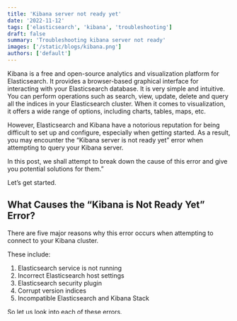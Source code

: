 ```yaml
---
title: 'Kibana server not ready yet'
date: '2022-11-12'
tags: ['elasticsearch', 'kibana', 'troubleshooting']
draft: false
summary: 'Troubleshooting kibana server not ready'
images: ['/static/blogs/kibana.png']
authors: ['default']
---
```


Kibana is a free and open-source analytics and visualization platform for Elasticsearch.
It provides a browser-based graphical interface for interacting with your Elasticsearch database.
It is very simple and intuitive. You can perform operations such as search, view, update, delete and query all the indices in your Elasticsearch cluster.
When it comes to visualization, it offers a wide range of options, including charts, tables, maps, etc.

However, Elasticsearch and Kibana have a notorious reputation for being difficult to set up and configure, especially when getting started.
As a result, you may encounter the “Kibana server is not ready yet” error when attempting to query your Kibana server.

In this post, we shall attempt to break down the cause of this error and give you potential solutions for them.”

Let’s get started.

## What Causes the “Kibana is Not Ready Yet” Error?

There are five major reasons why this error occurs when attempting to connect to your Kibana cluster.

These include:

1. Elasticsearch service is not running
2. Incorrect Elasticsearch host settings
3. Elasticsearch security plugin
4. Corrupt version indices
5. Incompatible Elasticsearch and Kibana Stack

So let us look into each of these errors.

## Error # 1 – Elasticsearch Service not Started

The first cause of this error is if the Elasticsearch server is not running. Therefore, ensure that elastic service is up and running. You can do this by running the sytemctl command:

```bash
systemctl status elasticsearch
```

If the command above shows the service is running, you are good to go

## Error # 2 – Incorrect Elasticsearch Host Settings

Next is to check your Elasticsearch host settings. Ensure that your kibana cluster is able to access your Elasticsearch cluster.
You can do this by editing the Elasticsearch and Kibana configuration files.

Run the command below to edit the Elasticsearch configuration

```bash
vim /etc/elasticsearch/elasticsearch.yml
```

Locate the entry below and uncomment it:

```bash
#network.host: localhost
to
network.host: localhost
```

<callout-info>
	In some cases, the Elasticsearch configuration file is located in the
	install_dir/config directory.
</callout-info>

If the above entry might contain your system’s IP address instead of localhost. Ensure to note down the IP address if that’s the case.

Next, edit your Kibana config file:

```bash
vim /etc/kibana/kibana.yml
```

Locate the entry below and uncomment the line to set the address for your Elasticsearch service.

```bash
# elasticsearch.hosts: ["http://localhost:9200"]
to
elasticsearch.hosts: ["http://localhost:9200"]
```

<callout-info>
	If your previous entry was set to an IP address, replace localhost with the
	target IP in the above entry as well.
</callout-info>

## Error # 3 – Xpack Security Plugin

In some cases, Kibana may fail to start if the security plugin is enabled with an incomplete configuration. To resolve this, edit your elasticsearch configuration and comment on the entry xpack plugin.

```bash
vim /etc/elasticsearch/elasticsearch.yml
```

Comment the lines below by adding a # sign at the beginning.

```bash
xpack.security.enabled: true
xpack.security.enrollment.enabled: true
```

Save the file and restart the Elasticsearch and Kibana services.

## Error # 4 - Corrupt Versioned Indices

You can also resolve this issue by removing the versioned indices from your Kibana Cluster.
Start by getting the list of kibana versioned indices by running:

```bash
curl -XGET "https://localhost:9200/_cat/indices?v&index=.kib*&h=index"
```

The command should return the kibana indices.

```bash
index
.kibana_8
.kibana-event-log-8.2
.kibana_security_session_1
.kibana_task_manager_8.2
```

Next, start by enabling wildcard support by setting the action.desctructive_requires_name parameter to false for your cluster.

```bash
curl -XPUT "https://localhost:9200/_cluster/settings" -H 'Content-Type: application/json' -d'
{
"persistent" : {
"action.destructive_requires_name" : false
	}
}'
```

Be careful when running the above command. It will allow various parameters to allow wildcards which can be dangerous in the long run.
You should get acknowledged by the server.

```bash
{
"acknowledged" : true,
"persistent" : {
"action" : {
"destructive_requires_name" : "false"
	}
},
"transient" : { }
}
```

Next, run the command below to remove all kibana indices.

```bash
curl -XDELETE "https://localhost:9200/.kibana*?expand_wildcards=open"
```

The command above will remove all the indices starting with .kibana.
<callout-warning>
	The above method is destructive and will drop all the kibana indices. Use
	with caution.
</callout-warning>

```bash
{
"acknowledged" : true
}
```

You can verify the indices are removed by running:

```bash
curl -XGET "https://localhost:9200/_cat/indices?v&index=.kib*&h=index""
```

This should return an empty result.
Finally, open your terminal and restart the kibana service:

```bash
systemctl restart kibana
```

## Error # 5 – Incompatible Elasticsearch and Kibana Stack

Another major cause of this error is if the Elasticsearch and Kibana stack is incompatible.
If you are using different versions of the tools, you will run into this error.
To resolve this issue, ensure Kibana is compatible with the installed Elasticsearch Version. And vice versa.
ELK Stack Compatibility List is provided in the resource below:
[Matrix compatibility](https://www.elastic.co/support/matrix#matrix_compatibility)
